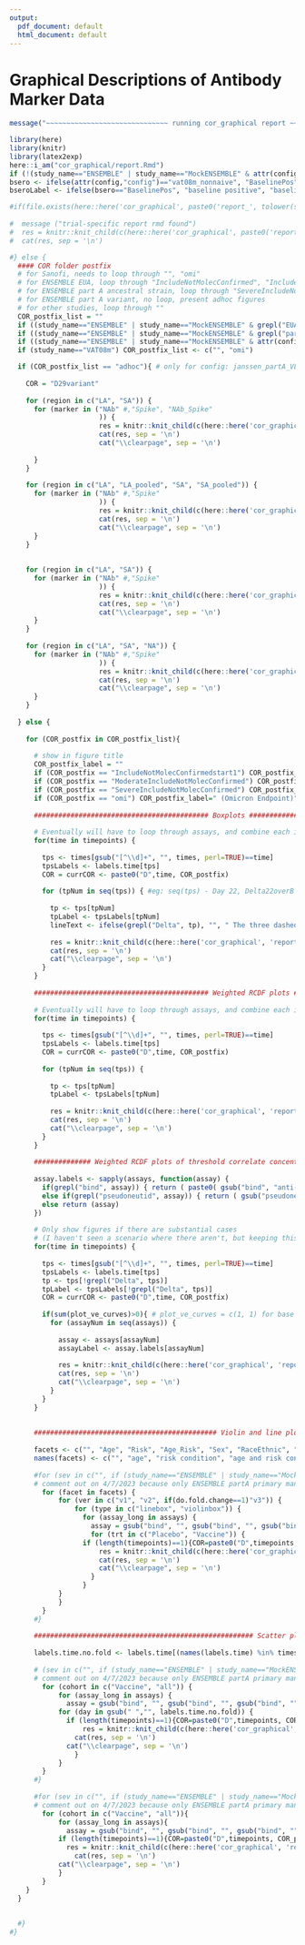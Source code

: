 ```yaml
---
output:
  pdf_document: default
  html_document: default
---
```

#  Graphical Descriptions of Antibody Marker Data {#ab-grapical}

```r
message("~~~~~~~~~~~~~~~~~~~~~~~~~~~~~~ running cor_graphical report ~~~~~~~~~~~~~~~~~~~~~~~~~~~~")
```


```r
library(here)
library(knitr)
library(latex2exp)
here::i_am("cor_graphical/report.Rmd")
if (!(study_name=="ENSEMBLE" | study_name=="MockENSEMBLE" & attr(config,"config") == "janssen_partA_VL")) plot_ve_curves <- readRDS(here::here("cor_graphical", "data_clean", "plot_ve_curves.rds"))
bsero <- ifelse(attr(config,"config")=="vat08m_nonnaive", "BaselinePos", "BaselineNeg")
bseroLabel <- ifelse(bsero=="BaselinePos", "baseline positive", "baseline negative")

#if(file.exists(here::here('cor_graphical', paste0('report_', tolower(study_name), '.Rmd')))) {
  
#  message ("trial-specific report rmd found")
#  res = knitr::knit_child(c(here::here('cor_graphical', paste0('report_', tolower(study_name), '.Rmd'))), quiet = TRUE)
#  cat(res, sep = '\n')

#} else {
  #### COR folder postfix
  # for Sanofi, needs to loop through "", "omi"
  # for ENSEMBLE EUA, loop through "IncludeNotMolecConfirmed", "IncludeNotMolecConfirmedstart1"
  # for ENSEMBLE part A ancestral strain, loop through "SevereIncludeNotMolecConfirmed" or "ModerateIncludeNotMolecConfirmed" as needed
  # for ENSEMBLE part A variant, no loop, present adhoc figures
  # for other studies, loop through ""
  COR_postfix_list = ""
  if ((study_name=="ENSEMBLE" | study_name=="MockENSEMBLE" & grepl("EUA", attr(config,"config")))) COR_postfix_list <- c("IncludeNotMolecConfirmed", "IncludeNotMolecConfirmedstart1")
  if ((study_name=="ENSEMBLE" | study_name=="MockENSEMBLE" & grepl("partA$", attr(config,"config")))) COR_postfix_list <- c("SevereIncludeNotMolecConfirmed") # ModerateIncludeNotMolecConfirmed
  if ((study_name=="ENSEMBLE" | study_name=="MockENSEMBLE" & attr(config,"config") == "janssen_partA_VL")) COR_postfix_list <- c("adhoc")
  if (study_name=="VAT08m") COR_postfix_list <- c("", "omi")

  if (COR_postfix_list == "adhoc"){ # only for config: janssen_partA_VL and COR: D29variant
    
    COR = "D29variant"
    
    for (region in c("LA", "SA")) {
      for (marker in ("NAb" #,"Spike", "NAb_Spike"
                      )) {
        		      res = knitr::knit_child(c(here::here('cor_graphical', 'report_pair_variant.Rmd')), quiet = TRUE)
        		      cat(res, sep = '\n')
        		      cat("\\clearpage", sep = '\n')
        		      
      }
    }
    
    for (region in c("LA", "LA_pooled", "SA", "SA_pooled")) {
      for (marker in ("NAb" #,"Spike"
                      )) {
        		      res = knitr::knit_child(c(here::here('cor_graphical', 'report_rcdf_variant.Rmd')), quiet = TRUE)
        		      cat(res, sep = '\n')
        		      cat("\\clearpage", sep = '\n')
      }
    }
    
    
    for (region in c("LA", "SA")) {
      for (marker in ("NAb" #,"Spike"
                      )) {
        		      res = knitr::knit_child(c(here::here('cor_graphical', 'report_spider_variant.Rmd')), quiet = TRUE)
        		      cat(res, sep = '\n')
        		      cat("\\clearpage", sep = '\n')
      }
    }
    
    for (region in c("LA", "SA", "NA")) {
      for (marker in ("NAb" #,"Spike"
                      )) {
        		      res = knitr::knit_child(c(here::here('cor_graphical', 'report_violin_variant.Rmd')), quiet = TRUE)
        		      cat(res, sep = '\n')
        		      cat("\\clearpage", sep = '\n')
      }
    }
    
  } else {
    
    for (COR_postfix in COR_postfix_list){
        
      # show in figure title
      COR_postfix_label = ""
      if (COR_postfix == "IncludeNotMolecConfirmedstart1") COR_postfix_label=" (start1)"
      if (COR_postfix == "ModerateIncludeNotMolecConfirmed") COR_postfix_label=" (Moderate Endpoint)"
      if (COR_postfix == "SevereIncludeNotMolecConfirmed") COR_postfix_label=" (Severe Endpoint)"
      if (COR_postfix == "omi") COR_postfix_label=" (Omicron Endpoint)"
  
      ########################################### Boxplots ########################################### 
      
      # Eventually will have to loop through assays, and combine each individual assay's boxplots into one figure
      for(time in timepoints) {
        
        tps <- times[gsub("[^\\d]+", "", times, perl=TRUE)==time]
        tpsLabels <- labels.time[tps]
        COR = currCOR <- paste0("D",time, COR_postfix)
        
        for (tpNum in seq(tps)) { #eg: seq(tps) - Day 22, Delta22overB
          
          tp <- tps[tpNum]
          tpLabel <- tpsLabels[tpNum]
          lineText <- ifelse(grepl("Delta", tp), "", " The three dashed lines in each figure are ULOQ, LLOQ, and LLOD, from top to bottom respectively.")
          
          res = knitr::knit_child(c(here::here('cor_graphical', 'report_boxplots.Rmd')), quiet = TRUE)
          cat(res, sep = '\n')
          cat("\\clearpage", sep = '\n')
        }
      }
      
      ########################################### Weighted RCDF plots ########################################### 
      
      # Eventually will have to loop through assays, and combine each individual assay's RCDFs into one figure
      for(time in timepoints) {
        
        tps <- times[gsub("[^\\d]+", "", times, perl=TRUE)==time]
        tpsLabels <- labels.time[tps]
        COR = currCOR <- paste0("D",time, COR_postfix)
        
        for (tpNum in seq(tps)) {
          
          tp <- tps[tpNum]
          tpLabel <- tpsLabels[tpNum]
          
          res = knitr::knit_child(c(here::here('cor_graphical', 'report_marker_rcdf.Rmd')), quiet = TRUE)
          cat(res, sep = '\n')
          cat("\\clearpage", sep = '\n')
        }
      }
      
      ############## Weighted RCDF plots of threshold correlate concentration for vaccine efficacy ########################## 
      
      assay.labels <- sapply(assays, function(assay) {
        if(grepl("bind", assay)) { return ( paste0( gsub("bind", "anti-", assay), " binding Ab") ) } 
        else if(grepl("pseudoneutid", assay)) { return ( gsub("pseudoneutid", "PsV-nAb ID", assay) ) } 
        else return (assay)
      })
      
      # Only show figures if there are substantial cases
      # (I haven't seen a scenario where there aren't, but keeping this from Kendrick)
      for(time in timepoints) {
        
        tps <- times[gsub("[^\\d]+", "", times, perl=TRUE)==time]
        tpsLabels <- labels.time[tps]
        tp <- tps[!grepl("Delta", tps)]
        tpLabel <- tpsLabels[!grepl("Delta", tps)]
        COR = currCOR <- paste0("D",time, COR_postfix)
        
        if(sum(plot_ve_curves)>0){ # plot_ve_curves = c(1, 1) for base neg and base pos, if one doesn't exist, set to 0, eg: c(0, 1)
          for (assayNum in seq(assays)) {
            
            assay <- assays[assayNum]
            assayLabel <- assay.labels[assayNum]
            
            res = knitr::knit_child(c(here::here('cor_graphical', 'report_rcdf.Rmd')), quiet = TRUE)
            cat(res, sep = '\n')
            cat("\\clearpage", sep = '\n')
          }
        }
      }
      
      
      ############################################# Violin and line plots ###################################################
      
      facets <- c("", "Age", "Risk", "Age_Risk", "Sex", "RaceEthnic", "Dich_RaceEthnic")
      names(facets) <- c("", "age", "risk condition", "age and risk condition", "sex assigned at birth", "race and ethnic group", "dichotomous classification of race and ethnic group")
      
      #for (sev in c("", if (study_name=="ENSEMBLE" | study_name=="MockENSEMBLE") "severe")){
      # comment out on 4/7/2023 because only ENSEMBLE partA primary manuscript needs to be looped through "sev" 
        for (facet in facets) {
        	for (ver in c("v1", "v2", if(do.fold.change==1)"v3")) {
        		for (type in c("linebox", "violinbox")) {
        		  for (assay_long in assays) {
        		    assay = gsub("bind", "", gsub("bind", "", gsub("bind", "", gsub("pseudoneut","pnAb_", assay_long))))
        		    for (trt in c("Placebo", "Vaccine")) {
                  if (length(timepoints)==1){COR=paste0("D",timepoints, COR_postfix)} else {COR=paste0("D",paste(timepoints, collapse="D"), COR_postfix)}
        		      res = knitr::knit_child(c(here::here('cor_graphical', 'report_sub1.Rmd')), quiet = TRUE)
        		      cat(res, sep = '\n')
        		      cat("\\clearpage", sep = '\n')
        		    }
        		  }
            }
        	}
        }
      #}
      
      ###################################################### Scatter plots ###################################################
      
      labels.time.no.fold <- labels.time[(names(labels.time) %in% times) & !grepl("fold-rise", labels.time)]
      
      # (sev in c("", if (study_name=="ENSEMBLE" | study_name=="MockENSEMBLE") "severe")){
      # comment out on 4/7/2023 because only ENSEMBLE partA primary manuscript needs to be looped through "sev" 
        for (cohort in c("Vaccine", "all")) {
        	for (assay_long in assays) {
        	  assay = gsub("bind", "", gsub("bind", "", gsub("bind", "", gsub("pseudoneut","pnAb_", assay_long))))
            for (day in gsub(" ","", labels.time.no.fold)) {
              if (length(timepoints)==1){COR=paste0("D",timepoints, COR_postfix)} else {COR=paste0("D",paste(timepoints, collapse="D"), COR_postfix)}
        		  res = knitr::knit_child(c(here::here('cor_graphical', 'report_sub2.Rmd')), quiet = TRUE)
          		cat(res, sep = '\n')
              cat("\\clearpage", sep = '\n')
        		} 
        	}
        }
      #}
      
      #for (sev in c("", if (study_name=="ENSEMBLE" | study_name=="MockENSEMBLE") "severe")){
      # comment out on 4/7/2023 because only ENSEMBLE partA primary manuscript needs to be looped through "sev" 
        for (cohort in c("Vaccine", "all")){
        	for (assay_long in assays){
        	  assay = gsub("bind", "", gsub("bind", "", gsub("bind", "", gsub("pseudoneut","pnAb_", assay_long))))
            if (length(timepoints)==1){COR=paste0("D",timepoints, COR_postfix)} else {COR=paste0("D",paste(timepoints, collapse="D"), COR_postfix)}
        	  res = knitr::knit_child(c(here::here('cor_graphical', 'report_sub3.Rmd')), quiet = TRUE)
        		cat(res, sep = '\n')
            cat("\\clearpage", sep = '\n')
        	}
        }
    }
  }
  
    
  #}
#}
```
